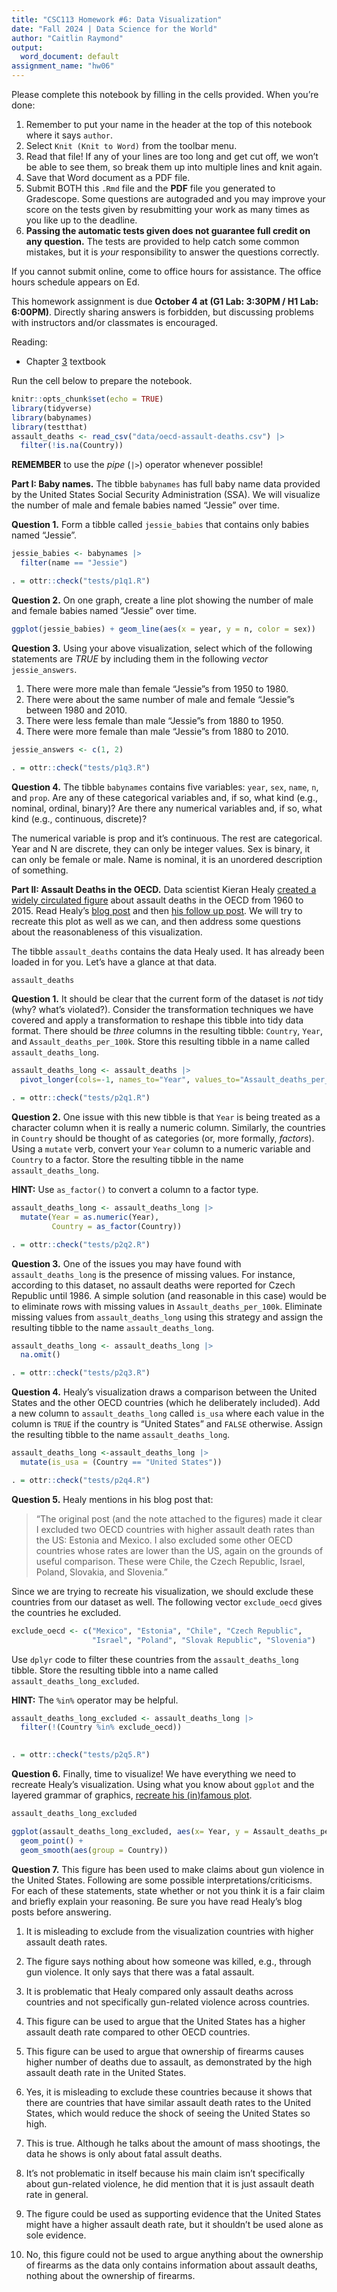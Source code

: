 ```yaml
---
title: "CSC113 Homework #6: Data Visualization"
date: "Fall 2024 | Data Science for the World"
author: "Caitlin Raymond"
output:
  word_document: default
assignment_name: "hw06"
---
```


Please complete this notebook by filling in the cells provided. When you're done:

1.  Remember to put your name in the header at the top of this notebook where it says `author`.
2.  Select `Knit (Knit to Word)` from the toolbar menu.
3.  Read that file! If any of your lines are too long and get cut off, we won't be able to see them, so break them up into multiple lines and knit again.
4.  Save that Word document as a PDF file. 
5.  Submit BOTH this `.Rmd` file and the __PDF__ file you generated to Gradescope.
    Some questions are autograded and you may improve your score on the tests given 
    by resubmitting your work as many times as you like up to the deadline. 
6. **Passing the automatic tests given does not guarantee full credit on any question.** The tests are provided to help catch some common mistakes, but it is *your* responsibility to answer the questions correctly.

If you cannot submit online, come to office hours for assistance. The office hours
schedule appears on Ed.

This homework assignment is due __October 4 at (G1 Lab: 3:30PM / H1 Lab: 6:00PM)__. Directly sharing answers is forbidden, but discussing problems with instructors and/or classmates is encouraged.

Reading: 

- Chapter [3](https://ds4world.cs.miami.edu/data-visualization.html) textbook

Run the cell below to prepare the notebook. 

```r
knitr::opts_chunk$set(echo = TRUE)
library(tidyverse)
library(babynames)
library(testthat)
assault_deaths <- read_csv("data/oecd-assault-deaths.csv") |> 
  filter(!is.na(Country))
```

__REMEMBER__ to use the *pipe* (`|>`) operator whenever possible!

\pagebreak

**Part I: Baby names.** The tibble `babynames` has full baby name data provided by the United States Social Security Administration (SSA). We will visualize the number of male and female babies named "Jessie" over time. 

**Question 1.** Form a tibble called `jessie_babies` that contains only babies named "Jessie".

```r
jessie_babies <- babynames |>
  filter(name == "Jessie")
```

```r
. = ottr::check("tests/p1q1.R")
```

\pagebreak

**Question 2.** On one graph, create a line plot showing the number of male and female babies named "Jessie" over time. 

```r
ggplot(jessie_babies) + geom_line(aes(x = year, y = n, color = sex))
```

\pagebreak

**Question 3.** Using your above visualization, select which of the following statements are *TRUE* by including them in the following *vector* `jessie_answers`. 

1. There were more male than female "Jessie"s from 1950 to 1980.
2. There were about the same number of male and female "Jessie"s between 1980 and 2010.
3. There were less female than male "Jessie"s from 1880 to 1950. 
4. There were more female than male "Jessie"s from 1880 to 2010. 

```r

jessie_answers <- c(1, 2)
```

```r
. = ottr::check("tests/p1q3.R")
```

\pagebreak

**Question 4.** The tibble `babynames` contains five variables: `year`, `sex`, `name`, `n`, and `prop`. Are any of these categorical variables and, if so, what kind (e.g., nominal, ordinal, binary)? Are there any numerical variables and, if so, what kind (e.g., continuous, discrete)? 

The numerical variable is prop and it's continuous. The rest are categorical. Year and N are discrete, they can only be integer values. Sex is binary, it can only be female or male. Name is nominal, it is an unordered description of something. 

\pagebreak

**Part II: Assault Deaths in the OECD.** Data scientist Kieran Healy [created a widely circulated figure](https://kieranhealy.org/files/misc/assault-deaths-oecd-ts-1960-2015.png) about assault deaths in the OECD from 1960 to 2015. Read Healy’s [blog post](https://kieranhealy.org/blog/archives/2017/10/02/assault-deaths-to-2015/) and then [his follow up post](https://kieranhealy.org/blog/archives/2012/12/18/assault-death-rates-in-america-some-follow-up/). We will try to recreate this plot as well as we can, and then address some questions about the reasonableness of this visualization.

The tibble `assault_deaths` contains the data Healy used. It has already been loaded in for you. Let's have a glance at that data. 

```r
assault_deaths
```

**Question 1.** It should be clear that the current form of the dataset is *not* tidy (why? what's violated?). Consider the transformation techniques we have covered and apply a transformation to reshape this tibble into tidy data format. There should be *three* columns in the resulting tibble: `Country`, `Year`, and `Assault_deaths_per_100k`. Store this resulting tibble in a name called `assault_deaths_long`. 

```r

assault_deaths_long <- assault_deaths |>
  pivot_longer(cols=-1, names_to="Year", values_to="Assault_deaths_per_100k")


```

```r
. = ottr::check("tests/p2q1.R")
```

\pagebreak

**Question 2.** One issue with this new tibble is that `Year` is being treated as a character column when it is really a numeric column. Similarly, the countries in `Country` should be thought of as categories (or, more formally, *factors*). Using a `mutate` verb, convert your `Year` column to a numeric variable and `Country` to a factor. Store the resulting tibble in the name `assault_deaths_long`. 

__HINT:__ Use `as_factor()` to convert a column to a factor type. 

```r

assault_deaths_long <- assault_deaths_long |>
  mutate(Year = as.numeric(Year), 
         Country = as_factor(Country))


```

```r
. = ottr::check("tests/p2q2.R")
```

**Question 3.** One of the issues you may have found with `assault_deaths_long` is the presence of missing values. For instance, according to this dataset, no assault deaths were reported for Czech Republic until 1986. A simple solution (and reasonable in this case) would be to eliminate rows with missing values in `Assault_deaths_per_100k`. Eliminate missing values from `assault_deaths_long` using this strategy and assign the resulting tibble to the name `assault_deaths_long`. 

```r

assault_deaths_long <- assault_deaths_long |>
  na.omit()


```

```r
. = ottr::check("tests/p2q3.R")
```

\pagebreak

**Question 4.** Healy's visualization draws a comparison between the United States and the other OECD countries (which he deliberately included). Add a new column to `assault_deaths_long` called `is_usa` where each value in the column is `TRUE` if the country is "United States" and `FALSE` otherwise. Assign the resulting tibble to the name `assault_deaths_long`.

```r

assault_deaths_long <-assault_deaths_long |>
  mutate(is_usa = (Country == "United States"))

```

```r
. = ottr::check("tests/p2q4.R")
```

\pagebreak

**Question 5.** Healy mentions in his blog post that:

> "The original post (and the note attached to the figures) made it clear I excluded two OECD countries with higher assault death rates than the US: Estonia and Mexico. I also excluded some other OECD countries whose rates are lower than the US, again on the grounds of useful comparison. These were Chile, the Czech Republic, Israel, Poland, Slovakia, and Slovenia." 

Since we are trying to recreate his visualization, we should exclude these countries from our dataset as well. The following vector `exclude_oecd` gives the countries he excluded.

```r
exclude_oecd <- c("Mexico", "Estonia", "Chile", "Czech Republic", 
                  "Israel", "Poland", "Slovak Republic", "Slovenia")
```

Use `dplyr` code to filter these countries from the `assault_deaths_long` tibble. Store the resulting tibble into a name called `assault_deaths_long_excluded`.  

__HINT:__ The `%in%` operator may be helpful. 

```r

assault_deaths_long_excluded <- assault_deaths_long |>
  filter(!(Country %in% exclude_oecd))
  
```

```r
. = ottr::check("tests/p2q5.R")
```

\pagebreak

**Question 6.** Finally, time to visualize! We have everything we need to recreate Healy's visualization. Using what you know about `ggplot` and the layered grammar of graphics, [recreate his (in)famous plot](https://kieranhealy.org/files/misc/assault-deaths-oecd-ts-1960-2015.png).

```r
assault_deaths_long_excluded

ggplot(assault_deaths_long_excluded, aes(x= Year, y = Assault_deaths_per_100k, color = is_usa, fill = is_usa)) +
  geom_point() + 
  geom_smooth(aes(group = Country))


```

\pagebreak

**Question 7.** This figure has been used to make claims about gun violence in the United States. Following are some possible interpretations/criticisms. For each of these statements, state whether or not you think it is a fair claim and briefly explain your reasoning. Be sure you have read Healy's blog posts before answering. 

1. It is misleading to exclude from the visualization countries with 
   higher assault death rates. 
2. The figure says nothing about how someone was killed, e.g., through 
   gun violence. It only says that there was a fatal assault.
3. It is problematic that Healy compared only assault deaths across
   countries and not specifically gun-related violence across countries.
4. This figure can be used to argue that the United States
   has a higher assault death rate compared to other OECD countries.
5. This figure can be used to argue that ownership of firearms 
   causes higher number of deaths due to assault, as demonstrated by 
   the high assault death rate in the United States. 

1. Yes, it is misleading to exclude these countries because it shows that there are countries that have similar assault death rates to the United States, which would reduce the shock of seeing the United States so high. 

2. This is true. Although he talks about the amount of mass shootings, the data he shows is only about fatal assult deaths. 

3. It's not problematic in itself because his main claim isn't specifically about gun-related violence, he did mention that it is just assault death rate in general.

4. The figure could be used as supporting evidence that the United States might have a higher assault death rate, but it shouldn't be used alone as sole evidence. 

5. No, this figure could not be used to argue anything about the ownership of firearms as the data only contains information about assault deaths, nothing about the ownership of firearms. 



